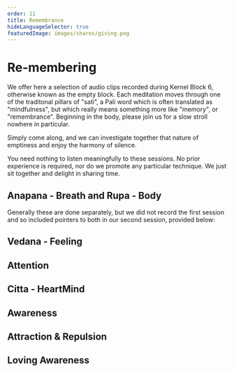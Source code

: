 ```yaml
---
order: 11
title: Remembrance
hideLanguageSelector: true
featuredImage: images/shares/giving.png
---
```


# Re-membering

We offer here a selection of audio clips recorded during Kernel Block 6, otherwise known as the empty block. Each meditation moves through one of the traditonal pillars of "sati", a Pali word which is often translated as "mindfulness", but which really means something more like "memory", or "remembrance". Beginning in the body, please join us for a slow stroll nowhere in particular.

Simply come along, and we can investigate together that nature of emptiness and enjoy the harmony of silence.

You need nothing to listen meaningfully to these sessions. No prior experience is required, nor do we promote any particular technique. We just sit together and delight in sharing time.

## Anapana - Breath and Rupa - Body

Generally these are done separately, but we did not record the first session and so included pointers to both in our second session, provided below:

<AudioPlayer src="https://kernel-audio.s3.amazonaws.com/marlon_meditation_1.mp3"/>

## Vedana - Feeling

<AudioPlayer src="https://kernel-audio.s3.amazonaws.com/marlon_meditation_2.mp3"/>

## Attention

<AudioPlayer src="https://kernel-audio.s3.amazonaws.com/meditation_marlon_3.mp3"/>

## Citta - HeartMind

<AudioPlayer src="https://kernel-audio.s3.amazonaws.com/meditation_with_marlon_4.mp3"/>

## Awareness

<AudioPlayer src="https://kernel-audio.s3.amazonaws.com/marlon_meditation_5.mp3"/>

## Attraction & Repulsion

<AudioPlayer src="https://kernel-audio.s3.amazonaws.com/marlon_meditation_6.mp3"/>

## Loving Awareness

<AudioPlayer src="https://kernel-audio.s3.amazonaws.com/meditation_with_marlon_7.mp3"/>